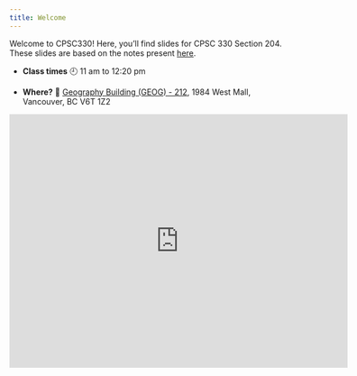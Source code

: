 ```yaml
---
title: Welcome
---
```



Welcome to CPSC330! Here, you'll find slides for CPSC 330 Section 204. 
These slides are based on the notes present [here](https://github.com/UBC-CS/cpsc330-2024W2). 

- **Class times** 🕘
    11 am to 12:20 pm

- **Where?** 📍
    [Geography Building (GEOG) - 212](https://learningspaces.ubc.ca/classrooms/geog-212), 1984 West Mall, Vancouver, BC V6T 1Z2

<iframe src="https://www.google.com/maps/embed?pb=!1m18!1m12!1m3!1d1693.2281986146445!2d-123.25777533094939!3d49.265522173850634!2m3!1f0!2f0!3f0!3m2!1i1024!2i768!4f13.1!3m3!1m2!1s0x548673f765982f7f%3A0x1ad82f37b7659aaf!2sUBC%20Geography%20Building!5e1!3m2!1sen!2sca!4v1736207239032!5m2!1sen!2sca" width="600" height="450" style="border:0;" allowfullscreen="" loading="lazy" referrerpolicy="no-referrer-when-downgrade"></iframe>

